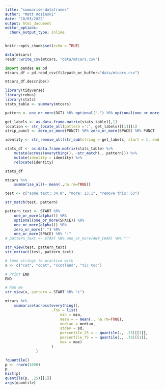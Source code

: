 ```yaml
---
title: "summarise-dataframes"
author: "Matt Rosinski"
date: "10/03/2022"
output: html_document
editor_options: 
  chunk_output_type: inline
---
```


```r
knitr::opts_chunk$set(echo = TRUE)
```

```r
data(mtcars)
readr::write_csv(mtcars, "data/mtcars.csv")
```

```python
import pandas as pd
mtcars_df = pd.read_csv(filepath_or_buffer="data/mtcars.csv")

mtcars_df.describe()

```

```r
library(tidyverse)
library(rebus)
library(stats)
stats_table <- summary(mtcars)

pattern <- one_or_more(DGT) %R% optional(".") %R% optional(one_or_more(DGT))

get_labels <- as.data.frame.matrix(stats_table)[,1]
location <- str_locate_all(pattern =':', get_labels)[[1]][1]
strip_punct <- zero_or_more(PUNCT) %R% zero_or_more(SPACE) %R% PUNCT

identity <- str_remove_all(str_sub(string = get_labels, start = 1, end = location), strip_punct)

stats_df <- as.data.frame.matrix(stats_table) %>%
    mutate(across(everything(), ~str_match(., pattern))) %>%
    mutate(identity = identity) %>%
    relocate(identity)

stats_df

mtcars %>%
    summarise_all(~ mean(.,na.rm=TRUE))

test <- c("some text: 34.0", "more: 23.1", "remove this: 53")

str_match(test, pattern)

pattern_text <- START %R% 
    one_or_more(alpha()) %R% 
    optional(one_or_more(SPACE)) %R% 
    one_or_more(alpha()) %R% 
    zero_or_more(".") %R%
    one_or_more(SPACE) %R% ":"
# pattern_text <- START %R% one_or_more(ANY_CHAR) %R% ":"

str_view(test, pattern_text)
str_extract(test, pattern_text)

# Some strings to practice with
x <- c("cat", "coat", "scotland", "tic toc")

# Print END
END

# Run me
str_view(x, pattern = START %R% "c")

mtcars %>%
    summarise(across(everything(), 
                     .fns = list(
                         min = min,
                         mean = ~ mean(., na.rm=TRUE),
                         median = median,
                         stdev = sd,
                         percentile_25 = ~ quantile(., .25)[[1]],
                         percentile_75 = ~ quantile(., .75)[[1]],
                         max = max)
                     )
              )

?quantile()
p <- rnorm(1000)
p
hist(p)
quantile(p, .25)[[1]]
args(quantile)
```

